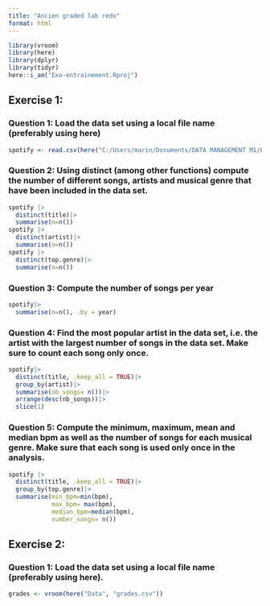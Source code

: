 ```yaml
---
title: "Ancien graded lab redo"
format: html
---
```


```r
library(vroom)
library(here)
library(dplyr)
library(tidyr)
here::i_am("Exo-entrainement.Rproj")
```

## Exercise 1: 
### Question 1: Load the data set using a local file name (preferably using here)
```r
spotify <- read.csv(here("C:/Users/marin/Documents/DATA MANAGEMENT M1/Exo-entrainement/Data/top-spotify-songs-from-20102019-by-year.csv"))
```

### Question 2: Using distinct (among other functions) compute the number of different songs, artists and musical genre that have been included in the data set.
```r
spotify |>
  distinct(title)|>
  summarise(n=n())
spotify |>
  distinct(artist)|>
  summarise(n=n())
spotify |>
  distinct(top.genre)|>
  summarise(n=n())
```
### Question 3: Compute the number of songs per year
```r
spotify|>
  summarise(n=n(), .by = year)
```
### Question 4:  Find the most popular artist in the data set, i.e. the artist with the largest number of songs in the data set. Make sure to count each song only once.
```r
spotify|>
  distinct(title, .keep_all = TRUE)|>
  group_by(artist)|>
  summarise(nb_songs= n())|>
  arrange(desc(nb_songs))|>
  slice(1)
```
### Question 5:  Compute the minimum, maximum, mean and median bpm as well as the number of songs for each musical genre. Make sure that each song is used only once in the analysis.
```r
spotify |>
  distinct(title, .keep_all = TRUE)|>
  group_by(top.genre)|>
  summarise(min_bpm=min(bpm),
            max_bpm= max(bpm),
            median_bpm=median(bpm),
            number_songs= n())
```
## Exercise 2: 
### Question 1: Load the data set using a local file name (preferably using here).
```r
grades <- vroom(here("Data", "grades.csv"))
```

